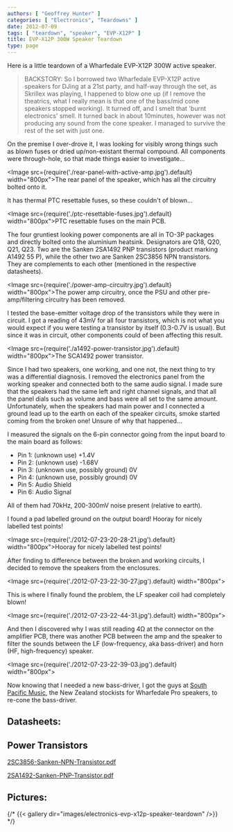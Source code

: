 ```yaml
---
authors: [ "Geoffrey Hunter" ]
categories: [ "Electronics", "Teardowns" ]
date: 2012-07-09
tags: [ "teardown", "speaker", "EVP-X12P" ]
title: EVP-X12P 300W Speaker Teardown
type: page
---
```


Here is a little teardown of a Wharfedale EVP-X12P 300W active speaker.

> BACKSTORY: So I borrowed two Wharfedale EVP-X12P active speakers for DJing at a 21st party, and half-way through the set, as Skrillex was playing, I happened to blow one up (if I remove the theatrics, what I really mean is that one of the bass/mid cone speakers stopped working). It turned off, and I smelt that 'burnt electronics' smell. It turned back in about 10minutes, however was not producing any sound from the cone speaker. I managed to survive the rest of the set with just one.

On the premise I over-drove it, I was looking for visibly wrong things such as blown fuses or dried up/non-existant thermal compound. All components were through-hole, so that made things easier to investigate...

<Image src={require('./rear-panel-with-active-amp.jpg').default} width="800px">The rear panel of the speaker, which has all the circuitry bolted onto it.</Image>

It has thermal PTC  resettable fuses, so these couldn't of blown...

<Image src={require('./ptc-resettable-fuses.jpg').default} width="800px">PTC resettable fuses on the main PCB.</Image>

The four gruntiest looking power components are all in TO-3P packages and directly bolted onto the aluminium heatsink. Designators are Q18, Q20, Q21, Q23. Two are the Sanken 2SA1492 PNP transistors (product marking A1492 55 P), while the other two are Sanken 2SC3856 NPN transistors. They are complements to each other (mentioned in the respective datasheets).

<Image src={require('./power-amp-circuitry.jpg').default} width="800px">The power amp circuitry, once the PSU and other pre-amp/filtering circuitry has been removed.</Image>

I tested the base-emitter voltage drop of the transistors while they were in circuit. I got a reading of 43mV for all four transistors, which is not what you would expect if you were testing a transistor by itself (0.3-0.7V is usual). But since it was in circuit, other components could of been affecting this result.

<Image src={require('./a1492-power-transistor.jpg').default} width="800px">The SCA1492 power transistor.</Image>

Since I had two speakers, one working, and one not, the next thing to try was a differential diagnosis. I removed the electronics panel from the working speaker and connected both to the same audio signal. I made sure that the speakers had the same left and right channel signals, and that all the panel dials such as volume and bass were all set to the same amount. Unfortunately, when the speakers had main power and I connected a ground lead up to the earth on each of the speaker circuits, smoke started coming from the broken one! Unsure of why that happened...

I measured the signals on the 6-pin connector going from the input board to the main board as follows:

* Pin 1: (unknown use) +1.4V
* Pin 2: (unknown use) -1.68V
* Pin 3: (unknown use, possibly ground) 0V
* Pin 4: (unknown use, possibly ground) 0V
* Pin 5: Audio Shield
* Pin 6: Audio Signal

All of them had 70kHz, 200-300mV noise present (relative to earth).

I found a pad labelled ground on the output board! Hooray for nicely labelled test points!

<Image src={require('./2012-07-23-20-28-21.jpg').default} width="800px">Hooray for nicely labelled test points!</Image>

After finding to difference between the broken and working circuits, I decided to remove the speakers from the enclosures.

<Image src={require('./2012-07-23-22-30-27.jpg').default} width="800px"></Image>

This is where I finally found the problem, the LF speaker coil had completely blown!

<Image src={require('./2012-07-23-22-44-31.jpg').default} width="800px"></Image>

And then I discovered why I was still reading 4Ω at the connector on the amplifier PCB, there was another PCB between the amp and the speaker to filter the sounds between the LF (low-frequency, aka bass-driver) and horn (HF, high-frequency) speaker.

<Image src={require('./2012-07-23-22-39-03.jpg').default} width="800px"></Image>

Now knowing that I needed a new bass-driver, I got the guys at [South Pacific Music](http://www.southpacmusic.co.nz/), the New Zealand stockists for Wharfedale Pro speakers, to re-cone the bass-driver.

## Datasheets:

## Power Transistors

[2SC3856-Sanken-NPN-Transistor.pdf](/images/2012/07/2SC3856-Sanken-NPN-Transistor.pdf)

[2SA1492-Sanken-PNP-Transistor.pdf](/images/2012/07/2SA1492-Sanken-PNP-Transistor.pdf)

## Pictures:

{/* {{< gallery dir="images/electronics-evp-x12p-speaker-teardown" />}} */}
